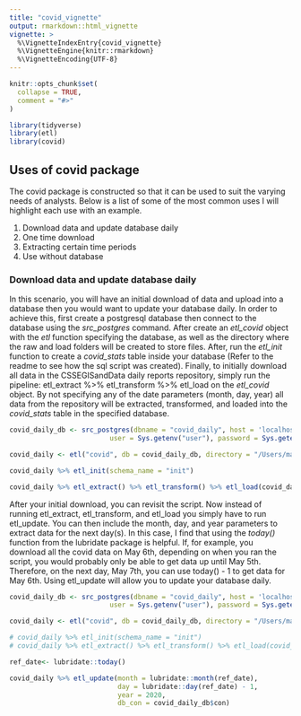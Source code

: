 ```yaml
---
title: "covid_vignette"
output: rmarkdown::html_vignette
vignette: >
  %\VignetteIndexEntry{covid_vignette}
  %\VignetteEngine{knitr::rmarkdown}
  %\VignetteEncoding{UTF-8}
---
```


```r
knitr::opts_chunk$set(
  collapse = TRUE,
  comment = "#>"
)
```

```r
library(tidyverse)
library(etl)
library(covid)
```

## Uses of covid package 

The covid package is constructed so that it can be used to suit the varying needs of analysts. Below is a list of some of the most common uses I will highlight each use with an example. 

1. Download data and update database daily
2. One time download 
3. Extracting certain time periods
4. Use without database 

### Download data and update database daily 

In this scenario, you will have an initial download of data and upload into a database then you would want to update your database daily. In order to achieve this, first create a postgresql database then connect to the database using the *src_postgres* command. After create an *etl_covid* object with the *etl* function specifying the database, as well as the directory where the raw and load folders will be created to store files. After, run the *etl_init* function to create a *covid_stats* table inside your database (Refer to the readme to see how the sql script was created). Finally, to initially download all data in the CSSEGISandData daily reports repository, simply run the pipeline: etl_extract %>% etl_transform %>% etl_load on the *etl_covid* object. By not specifying any of the date parameters (month, day, year) all data from the repository will be extracted, transformed, and loaded into the *covid_stats* table in the specified database. 

```r
covid_daily_db <- src_postgres(dbname = "covid_daily", host = 'localhost', port = 5432,
                         user = Sys.getenv("user"), password = Sys.getenv("password"))

covid_daily <- etl("covid", db = covid_daily_db, directory = "/Users/madisonvolpe/Desktop/covid_daily")

covid_daily %>% etl_init(schema_name = "init")

covid_daily %>% etl_extract() %>% etl_transform() %>% etl_load(covid_daily_db$con)
```

After your initial download, you can revisit the script. Now instead of running etl_extract, etl_transform, and etl_load you simply have to run etl_update. You can then include the month, day, and year parameters to extract data for the next day(s). In this case, I find that using the *today()* function from the lubridate package is helpful. If, for example, you download all the covid data on May 6th, depending on when you ran the script, you would probably only be able to get data up until May 5th. Therefore, on the next day, May 7th, you can use today() - 1 to get data for May 6th. Using etl_update will allow you to update your database daily.

```r
covid_daily_db <- src_postgres(dbname = "covid_daily", host = 'localhost', port = 5432,
                         user = Sys.getenv("user"), password = Sys.getenv("password"))

covid_daily <- etl("covid", db = covid_daily_db, directory = "/Users/madisonvolpe/Desktop/covid_daily")

# covid_daily %>% etl_init(schema_name = "init")
# covid_daily %>% etl_extract() %>% etl_transform() %>% etl_load(covid_daily_db$con)

ref_date<- lubridate::today()

covid_daily %>% etl_update(month = lubridate::month(ref_date), 
                           day = lubridate::day(ref_date) - 1, 
                           year = 2020,
                           db_con = covid_daily_db$con)
```

